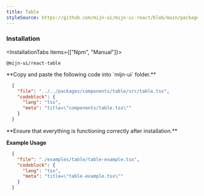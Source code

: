 ```yaml
---
title: Table
styleSource: https://github.com/mijn-ui/mijn-ui-react/blob/main/packages/theme/src/components/table.ts
---
```



<ComponentPreview className="p-10">
  <TableExample />
</ComponentPreview>

### Installation

<InstallationTabs items={["Npm", "Manual"]}>
  <InstallationTabsContent value="Npm">
  ```package-install
  @mijn-ui/react-table
  ```
  </InstallationTabsContent>
  <InstallationTabsContent value="Manual">
  <Steps>
  <Step>
  **Copy and paste the following code into `mijn-ui` folder.**

  ```json doc-gen:file
    {
      "file": "../../packages/components/table/src/table.tsx",
      "codeblock": {
        "lang": "tsx",
        "meta": "title=\"components/table.tsx\""
      }
    }
  ```
  </Step>
  
  <Step>
  **Ensure that everything is functioning correctly after installation.**
  </Step>
</Steps>
</InstallationTabsContent>
</InstallationTabs>

**Example Usage**

```json doc-gen:file
  {
    "file": "./examples/table/table-example.tsx",
    "codeblock": {
      "lang": "tsx",
      "meta": "title=\"table-example.tsx\""
    }
  }
```
